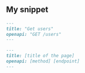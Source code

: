 ## My snippet

<CodeGroup>

```md Example
---
title: "Get users"
openapi: "GET /users"
---
```

```md Format
---
title: [title of the page]
openapi: [method] [endpoint]
---
```

</CodeGroup>
